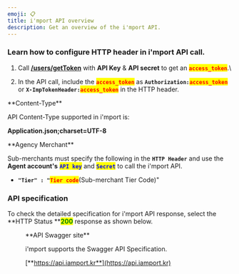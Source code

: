 ```yaml
---
emoji: 📋
title: i'mport API overview
description: Get an overview of the i'mport API.
---
```





### Learn how to configure HTTP header in i'mport API call.

1. Call [**/users/getToken**](rest-api-access-token.md) with **API Key** & **API secret** to get an <mark style="color:red;">**`access_token`**</mark>.\

2. In the API call, include the <mark style="color:red;">**`access_token`**</mark> as **`Authorization:`**<mark style="color:red;">**`access_token`**</mark> or **`X-ImpTokenHeader:`**<mark style="color:red;">**`access_token`**</mark> in the HTTP header.

<Hint style="info">
**Content-Type**

API Content-Type supported in i'mport is:

**Application.json;charset=UTF-8**

</Hint>

<Hint style="warning">
**Agency Merchant**&#x20;

Sub-merchants must specify the following in the **`HTTP Header`** and use the **Agent account's** <mark style="color:blue;">**`API key`**</mark> and <mark style="color:blue;">**`Secret`**</mark> to call the i'mport API.

* **`"Tier" : "`**<mark style="color:red;">**`Tier code`**</mark>(Sub-merchant Tier Code)"

</Hint>

### API specification

To check the detailed specification for i'mport API response, select the **HTTP Status **<mark style="color:green;">**200**</mark> response as shown below.

<Figure src="/gitbook-assets/en/api\_response.png" caption="Sample response" />

<Hint style="info">
**API Swagger site**

i'mport supports the Swagger API Specification.

[**https://api.iamport.kr**](https://api.iamport.kr)

</Hint>
